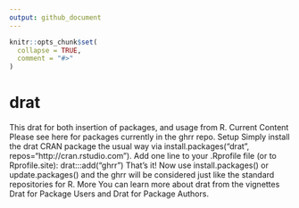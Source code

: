 ```yaml
---
output: github_document
---
```


<!-- README.md is generated from README.Rmd. Please edit that file -->

```r
knitr::opts_chunk$set(
  collapse = TRUE,
  comment = "#>"
)
```
# drat


This  drat for both insertion of packages, and usage from R.
Current Content
Please see here for packages currently in the ghrr repo.
Setup
Simply install the drat CRAN package the usual way via install.packages("drat", repos="http://cran.rstudio.com").
Add one line to your .Rprofile file (or to Rprofile.site):
drat:::add("ghrr")
That's it! Now use install.packages() or update.packages() and the ghrr will be considered just like the standard repositories for R.
More
You can learn more about drat from the vignettes Drat for Package Users and Drat for Package Authors.

